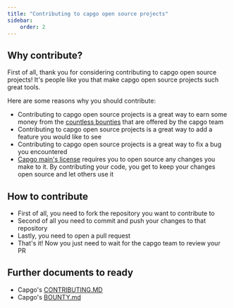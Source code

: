 ```yaml
---
title: "Contributing to capgo open source projects"
sidebar:
    order: 2
---
```


## Why contribute?

First of all, thank you for considering contributing to capgo open source projects! It's people like you that make capgo open source projects such great tools.

Here are some reasons why you should contribute:

* Contributing to capgo open source projects is a great way to earn some money from the [countless bounties](https://console.algora.io/org/Capgo) that are offered by the capgo team
* Contributing to capgo open source projects is a great way to add a feature you would like to see
* Contributing to capgo open source projects is a great way to fix a bug you encountered
* [Capgo main's license](https://github.com/Cap-go/capgo/blob/main/LICENSE) requires you to open source any changes you make to it. By contributing your code, you get to keep your changes open source and let others use it

## How to contribute

 * First of all, you need to fork the repository you want to contribute to
 * Second of all you need to commit and push your changes to that repository
 * Lastly, you need to open a pull request
 * That's it! Now you just need to wait for the capgo team to review your PR

## Further documents to ready

 * Capgo's [CONTRIBUTING.MD](https://github.com/Cap-go/capgo/blob/main/CONTRIBUTING.md)
 * Capgo's [BOUNTY.md](https://github.com/Cap-go/capgo/blob/main/BOUNTY.md)